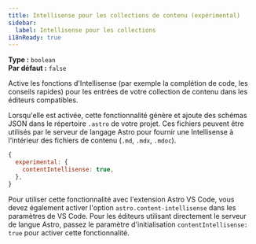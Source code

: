 ```yaml
---
title: Intellisense pour les collections de contenu (expérimental)
sidebar:
  label: Intellisense pour les collections
i18nReady: true
---
```



<p>

**Type :** `boolean`<br />
**Par défaut :** `false`<br />
<Since v="4.14.0" />
</p>

Active les fonctions d'Intellisense (par exemple la complétion de code, les conseils rapides) pour les entrées de votre collection de contenu dans les éditeurs compatibles.

Lorsqu'elle est activée, cette fonctionnalité génère et ajoute des schémas JSON dans le répertoire `.astro` de votre projet. Ces fichiers peuvent être utilisés par le serveur de langage Astro pour fournir une Intellisense à l'intérieur des fichiers de contenu (`.md`, `.mdx`, `.mdoc`).

```js
{
  experimental: {
    contentIntellisense: true,
  },
}
```

Pour utiliser cette fonctionnalité avec l'extension Astro VS Code, vous devez également activer l'option `astro.content-intellisense` dans les paramètres de VS Code. Pour les éditeurs utilisant directement le serveur de langue Astro, passez le paramètre d'initialisation `contentIntellisense: true` pour activer cette fonctionnalité.
